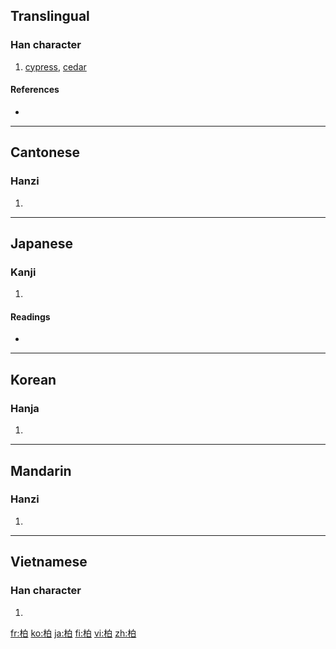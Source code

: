{{also|栢}}
==Translingual==

===Han character===
{{Han char|rn=75|rad=木|as=05|sn=9|four=4690<sub>0</sub>|canj=木竹日 (DHA)}}

# [[cypress]], [[cedar]]

====References====
* {{Han ref|kx=0518.220|dkj=14617|dj=0906.210|hdz=21185.030|uh=67CF|ud=26575|bh=AC66|bd=44134}}

----

==Cantonese==

===Hanzi===
{{yue-hanzi|jyut=|y=baak3, paak3}}

# {{defn|Cantonese|sort=木05}}

----

==Japanese==

===Kanji===
{{ja-kanji|grade=|rs=木05}}

# {{defn|Japanese|sort=木05}}

====Readings====
* {{ja-readings|on=[[はく]] (haku)|kun=[[かしわ]] (kashiwa)}}

----

==Korean==

===Hanja===
{{ko-hanja|hangeul=백|eumhun=|rv=baek|mr=paek|y=payk}}

# {{defn|Korean|sort=木05}}

----

==Mandarin==

===Hanzi===
{{cmn-hanzi|pin=[[bǎi]] ([[bai3]]), [[bó]] ([[bo2]]), [[bò]] ([[bo4]])|wg=pai<sup>3</sup>, po<sup>2</sup>, po<sup>4</sup>}}

# {{defn|Mandarin|sort=木05}}

----

==Vietnamese==

===Han character===
{{vi-hantu|[[bách]], [[bá]]|rs=木05}}

# {{defn|Vietnamese|sort=木05}}

[[fr:柏]]
[[ko:柏]]
[[ja:柏]]
[[fi:柏]]
[[vi:柏]]
[[zh:柏]]